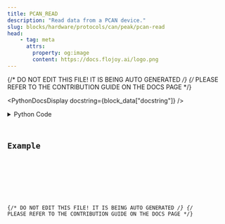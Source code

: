 ```yaml
---
title: PCAN_READ
description: "Read data from a PCAN device."
slug: blocks/hardware/protocols/can/peak/pcan-read
head:
    - tag: meta
      attrs:
        property: og:image
        content: https://docs.flojoy.ai/logo.png
---
```


{/* DO NOT EDIT THIS FILE! IT IS BEING AUTO GENERATED */}
{/* PLEASE REFER TO THE CONTRIBUTION GUIDE ON THE DOCS PAGE */}


<PythonDocsDisplay docstring={block_data["docstring"]} />
<details>
<summary>Python Code</summary>



<Code code={pythonCode} lang="py" wrap theme="dracula" />

[Find this Flojoy Block on GitHub](https://github.com/flojoy-ai/blocks/blob/main/blocks/HARDWARE/PROTOCOLS/CAN/PEAK/PCAN_READ/PCAN_READ.py)

</details>

## Example


<GetHelpWidget />


<AppDisplay app={app} blockName="PCAN_READ" client:visible />


<Example />

{/* DO NOT EDIT THIS FILE! IT IS BEING AUTO GENERATED */}
{/* PLEASE REFER TO THE CONTRIBUTION GUIDE ON THE DOCS PAGE */}
